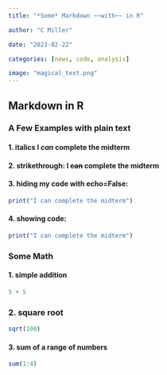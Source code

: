 ```yaml
---
title: "*Some* Markdown ~~with~~ in R"

author: "C Miller"

date: "2023-02-22"

categories: [news, code, analysis]

image: "magical_text.png"
---
```


## Markdown in R

### A Few Examples with plain text

#### 1. italics **I *can* complete the midterm**

#### 2. strikethrough: I ~~can~~ complete the midterm

#### 3. hiding my code with echo=False:

```r
print("I can complete the midterm")

```

#### 4. showing code:

```r
print("I can complete the midterm")
```

### Some Math

#### 1. simple addition

```r
5 + 5
```

### 2. square root

```r

sqrt(100)
```

#### 3. sum of a range of numbers

```r

sum(1:4)

```
